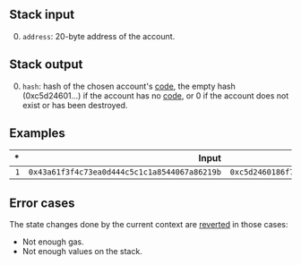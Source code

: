 ## Stack input

0. `address`: 20-byte address of the account.

## Stack output

0. `hash`: hash of the chosen account's [code](/about), the empty hash (0xc5d24601...) if the account has no [code](/about), or 0 if the account does not exist or has been destroyed.

## Examples

| * | Input | Output |
|--:|------:|-------:|
| `1` | `0x43a61f3f4c73ea0d444c5c1c1a8544067a86219b` | `0xc5d2460186f7233c927e7db2dcc703c0e500b653ca82273b7bfad8045d85a470` |

## Error cases

The state changes done by the current context are [reverted](#FD) in those cases:
- Not enough gas.
- Not enough values on the stack.
